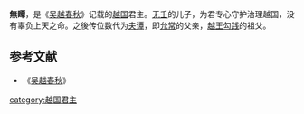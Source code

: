 {{百越君王
|名稱=越君無瞫
|越國代數=12
|前任=
|繼任=
|畫像=
|畫像大小=
|說明=
|在位=
|年號=
|姓名=無瞫
|父親=[[無壬|無壬]]
}}
'''無瞫'''，是《[[吴越春秋|吴越春秋]]》记载的[[越国|越国]]君主。[[无壬|无壬]]的儿子，为君专心守护治理越国，没有辜负上天之命。之後传位数代为[[夫谭|夫谭]]，即[[允常|允常]]的父亲，[[越王|越王]][[勾践|勾践]]的祖父。

{{start box}}
{{s-before|[[無壬|無壬]]}}
{{s-title|[[越国|越国]]君主|}}
{{s-after|此後世系失考<br />[[夫谭|夫谭]]}}
{{end box}}
{{越国君主}}

==参考文献==
*《[[吴越春秋|吴越春秋]]》

[[category:越国君主|category:越国君主]]